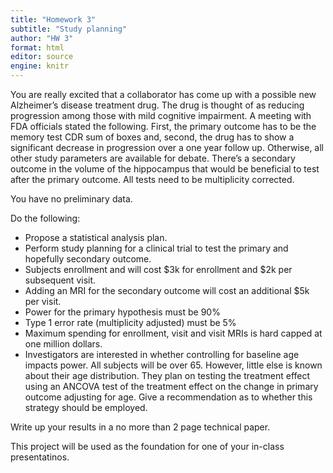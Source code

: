 ```yaml
---
title: "Homework 3"
subtitle: "Study planning"
author: "HW 3"
format: html
editor: source
engine: knitr
---
```


You are really excited that a collaborator has come up with a possible new Alzheimer’s disease treatment drug. The drug is thought of as reducing progression among those with mild cognitive impairment. A meeting with FDA officials stated the following. First, the primary outcome has to be the memory test CDR sum of boxes and, second, the drug has to show a significant decrease in progression over a one year follow up. Otherwise, all other study parameters are available for debate. There’s a secondary outcome in the volume of the hippocampus that would be beneficial to test after the primary outcome. All tests need to be multiplicity corrected. 

You have no preliminary data. 

Do the following:

+ Propose a statistical analysis plan. 
+ Perform study planning for a clinical trial to test the primary and hopefully secondary outcome.
+ Subjects enrollment and will cost \$3k for enrollment and \$2k per subsequent visit. 
+ Adding an MRI for the secondary outcome will cost an additional $5k per visit.
+ Power for the primary hypothesis must be 90%
+ Type 1 error rate (multiplicity adjusted) must be 5%
+ Maximum spending for enrollment, visit and visit MRIs is hard capped at one million dollars.
+ Investigators are interested in whether controlling for baseline age impacts power. All subjects will be over 65. However, little else is known about their age distribution. They plan on testing the treatment effect using an ANCOVA test of the treatment effect on the change in primary outcome adjusting for age. Give a recommendation as to whether this strategy should be employed. 

Write up your results in a no more than 2 page technical paper.

This project will be used as the foundation for one of your in-class presentatinos.
